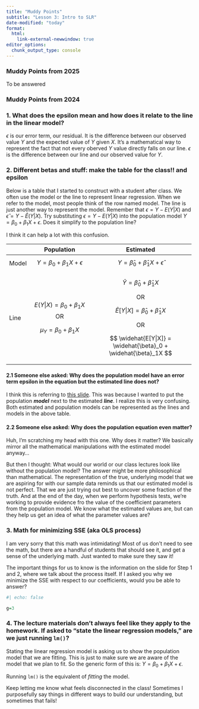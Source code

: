 ```yaml
---
title: "Muddy Points"
subtitle: "Lesson 3: Intro to SLR"
date-modified: "today"
format: 
  html:
    link-external-newwindow: true
editor_options: 
  chunk_output_type: console
---
```


### Muddy Points from 2025

To be answered

### Muddy Points from 2024

### 1. What does the epsilon mean and how does it relate to the line in the linear model?

$\epsilon$ is our error term, our residual. It is the difference between our observed value $Y$ and the expected value of $Y$ given $X$. It's a mathematical way to represent the fact that not every oberved $Y$ value directly falls on our line. $\epsilon$ is the difference between our line and our observed value for $Y$.

### 2. Different betas and stuff: make the table for the class!! and epsilon

Below is a table that I started to construct with a student after class. We often use the model or the line to represent linear regression. When we refer to the model, most people think of the row named model. The line is just another way to represent the model. Remember that $\epsilon = Y - E(Y|X)$ and $\widehat\epsilon = Y - \widehat{E}(Y|X)$. Try substituting $\epsilon = Y - E(Y|X)$ into the population model $Y = \beta_0 + \beta_1X + \epsilon$. Does it simplify to the population line?

I think it can help a lot with this confusion.

+-------+----------------------------------------+---------------------------------------------------------------------+
|       | Population                             | Estimated                                                           |
+=======+:======================================:+:===================================================================:+
| Model | $$Y =  \beta_0 + \beta_1X + \epsilon$$ | $$Y = \widehat{\beta}_0 + \widehat{\beta}_1 X + \widehat\epsilon $$ |
+-------+----------------------------------------+---------------------------------------------------------------------+
| Line  | $$E(Y|X) = \beta_0 + \beta_1 X $$ OR   | $$\widehat{Y} = \widehat{\beta}_0 + \widehat{\beta}_1 X $$          |
|       |                                        |                                                                     |
|       | $$\mu_Y = \beta_0 + \beta_1 X $$       | OR                                                                  |
|       |                                        |                                                                     |
|       |                                        | $$                                                                  |
|       |                                        | \widehat{E}[Y|X] = \widehat{\beta}_0 + \widehat{\beta}_1X           |
|       |                                        | $$                                                                  |
|       |                                        |                                                                     |
|       |                                        | OR                                                                  |
|       |                                        |                                                                     |
|       |                                        | $$                                                                  |
|       |                                        | \widehat{E[Y|X]} = \widehat{\beta}_0 + \widehat{\beta}_1X           |
|       |                                        | $$                                                                  |
+-------+----------------------------------------+---------------------------------------------------------------------+

#### 2.1 Someone else asked: Why does the population model have an error term epsilon in the equation but the estimated line does not?

I think this is referring to [this slide](https://nwakim.github.io/W2024_BSTA_512/slides/03_SLR.html#/simple-linear-regression-model-1). This was because I wanted to put the population ***model*** next to the estimated ***line***. I realize this is very confusing. Both estimated and population models can be represented as the lines and models in the above table.

#### 2.2 Someone else asked: Why does the population equation even matter?

Huh, I'm scratching my head with this one. Why does it matter? We basically mirror all the mathematical manipulations with the estimated model anyway...

But then I thought: What would our world or our class lectures look like without the population model? The answer might be more philosophical than mathematical. The representation of the true, underlying model that we are aspiring for with our sample data reminds us that our estimated model is not perfect. That we are just trying out best to uncover some fraction of the truth. And at the end of the day, when we perform hypothesis tests, we're working to provide evidence fro the value of the coefficient parameters from the population model. We know what the estimated values are, but can they help us get an idea of what the parameter values are?

### 3. Math for minimizing SSE (aka OLS process)

I am very sorry that this math was intimidating! Most of us don't need to see the math, but there are a handful of students that should see it, and get a sense of the underlying math. Just wanted to make sure they saw it!

The important things for us to know is the information on the slide for Step 1 and 2, where we talk about the process itself. If I asked you why we minimize the SSE with respect to our coefficients, would you be able to answer?

```r
#| echo: false

g=3
```

### 4. The lecture materials don't always feel like they apply to the homework. If asked to "state the linear regression models," are we just running `lm()`?

Stating the linear regression model is asking us to show the population model that we are fitting. This is just to make sure we are aware of the model that we plan to fit. So the generic form of this is: $Y = \beta_0 + \beta_1 X + \epsilon$.

Running `lm()` is the equivalent of *fitting* the model.

Keep letting me know what feels disconnected in the class! Sometimes I purposefully say things in different ways to build our understanding, but sometimes that fails!